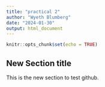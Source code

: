 ```yaml
---
title: "practical 2"
author: "Wyeth Blumberg"
date: "2024-01-30"
output: html_document
---
```


```r
knitr::opts_chunk$set(echo = TRUE)
```

## **New Section title**

This is the new section to test github.

